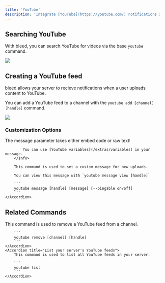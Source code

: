 ```yaml
---
title: 'YouTube'
description: 'Integrate [YouTube](https://youtube.com/) notifications into your server.'
---
```


## Searching YouTube

With bleed, you can search YouTube for videos via the base `youtube` command.

<Frame caption="Searching YouTube with bleed" type="glass">
    <img src="https://i.imgur.com/y3SMxWg.png"/>
</Frame>

## Creating a YouTube feed

bleed allows your server to recieve notifications when a user uploads content to YouTube.

You can add a YouTube feed to a channel with the `youtube add [channel] [handle]` command.

<Frame caption="Adding a YouTube feed to a channel" type="glass">
    <img src="https://i.imgur.com/oC6ZP4z.png"/>
</Frame>

### Customization Options

<AccordionGroup>
    <Accordion title="Custom Messages">
        <Info>
            The message parameter takes either embed code or raw text!

            You can use [YouTube variables](/extras/variables) in your message.
        </Info>

        This command is used to set a custom message for new uploads.

        You can view this message with `youtube message view [handle]`

        ```
        youtube message [handle] [message] [--pingable on/off]
        ```
    </Accordion>
</AccordionGroup>

## Related Commands

<AccordionGroup>
    <Accordion title="Remove a YouTube feed">
        This command is used to remove a YouTube feed from a channel.

        ```
        youtube remove [channel] [handle]
        ```
    </Accordion>
    <Accordion title="List your server's YouTube feeds">
        This command is used to list all YouTube feeds in your server.

        ```
        youtube list
        ```
    </Accordion>
</AccordionGroup>